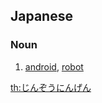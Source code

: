 ==Japanese==

===Noun===
{{ja-noun|h|rom=jinzōningen|hidx=しんぞうにんげん'}}

# {{ja-def|人造人間}} [[android]], [[robot]]

[[th:じんぞうにんげん]]